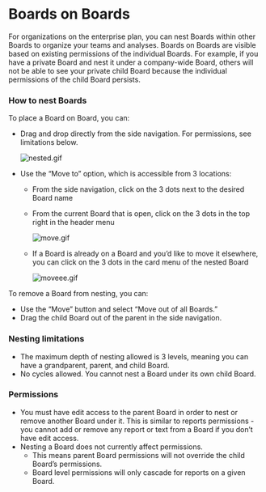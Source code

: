 # Boards on Boards

For organizations on the enterprise plan, you can nest Boards within other Boards to organize your teams and analyses. Boards on Boards are visible based on existing permissions of the individual Boards. For example, if you have a private Board and nest it under a company-wide Board, others will not be able to see your private child Board because the individual permissions of the child Board persists. 

### How to nest Boards

To place a Board on Board, you can:

- Drag and drop directly from the side navigation. For permissions, see limitations below.
    
    ![nested.gif](/nested.gif)
    
- Use the “Move to” option, which is accessible from 3 locations:
    - From the side navigation, click on the 3 dots next to the desired Board name
    - From the current Board that is open, click on the 3 dots in the top right in the header menu
        
        ![move.gif](/move.gif)
        
    - If a Board is already on a Board and you’d like to move it elsewhere, you can click on the 3 dots in the card menu of the nested Board
        
        ![moveee.gif](/moveee.gif)
        

To remove a Board from nesting, you can:

- Use the “Move” button and select “Move out of all Boards.”
- Drag the child Board out of the parent in the side navigation.

### Nesting limitations

- The maximum depth of nesting allowed is 3 levels, meaning you can have a grandparent, parent, and child Board.
- No cycles allowed. You cannot nest a Board under its own child Board.

### Permissions

- You must have edit access to the parent Board in order to nest or remove another Board under it. This is similar to reports permissions - you cannot add or remove any report or text from a Board if you don’t have edit access.
- Nesting a Board does not currently affect permissions.
    - This means parent Board permissions will not override the child Board’s permissions.
    - Board level permissions will only cascade for reports on a given Board.
